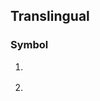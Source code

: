 {{also|kn|kN|.kn}}
==Translingual==

===Symbol===
{{mul-symbol}}

# {{ISO 3166|1|2|Saint Kitts and Nevis|from=1983}}
#: {{syn|mul|KNA|qq1={{w|ISO 3166-1 alpha-3|alpha-3}}}}
# {{ISO 3166|1|2|obs=1|Saint Christopher-Nevis-Anguilla|from=1974|to=1983}}
#: {{syn|mul|KNA|qq1={{w|ISO 3166-1 alpha-3|alpha-3}}}}

{{c|mul|Saint Kitts and Nevis}}